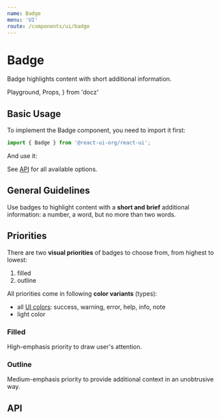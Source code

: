 ```yaml
---
name: Badge
menu: 'UI'
route: /components/ui/badge
---
```


# Badge

Badge highlights content with short additional information.

  Playground,
  Props,
} from 'docz'

## Basic Usage

To implement the Badge component, you need to import it first:

```js
import { Badge } from '@react-ui-org/react-ui';
```

And use it:

<Playground>
  <Badge label="Hello!" />
</Playground>

See [API](#api) for all available options.

## General Guidelines

Use badges to highlight content with a **short and brief** additional
information: a number, a word, but no more than two words.

## Priorities

There are two **visual priorities** of badges to choose from, from highest to
lowest:

1. filled
2. outline

All priorities come in following **color variants** (types):

* all [UI colors](/foundation/colors#ui-colors): success, warning, error, help,
  info, note
* light color

### Filled

High-emphasis priority to draw user's attention.

<Playground>
  <Badge label="1" type="success" />
  <Badge label="2" type="warning" />
  <Badge label="3" type="error" />
  <Badge label="10" type="help" />
  <Badge label="34" type="info" />
  <Badge label="99+" type="note" />
  <Badge label="365" type="light" />
</Playground>

<Playground>
  <Badge label="Success" type="success" />
  <Badge label="Warning" type="warning" />
  <Badge label="Error" type="error" />
  <Badge label="Help" type="help" />
  <Badge label="Info" type="info" />
  <Badge label="Note" type="note" />
  <Badge label="Light" type="light" />
</Playground>

### Outline

Medium-emphasis priority to provide additional context in an unobtrusive way.

<Playground>
  <Badge label="1" priority="outline" type="success" />
  <Badge label="2" priority="outline" type="warning" />
  <Badge label="3" priority="outline" type="error" />
  <Badge label="10" priority="outline" type="help" />
  <Badge label="34" priority="outline" type="info" />
  <Badge label="99+" priority="outline" type="note" />
  <Badge label="365" priority="outline" type="light" />
</Playground>

<Playground>
  <Badge label="Success" priority="outline" type="success" />
  <Badge label="Warning" priority="outline" type="warning" />
  <Badge label="Error" priority="outline" type="error" />
  <Badge label="Help" priority="outline" type="help" />
  <Badge label="Info" priority="outline" type="info" />
  <Badge label="Note" priority="outline" type="note" />
  <Badge label="Light" priority="outline" type="light" />
</Playground>

## API

<Props table of={Badge} />
